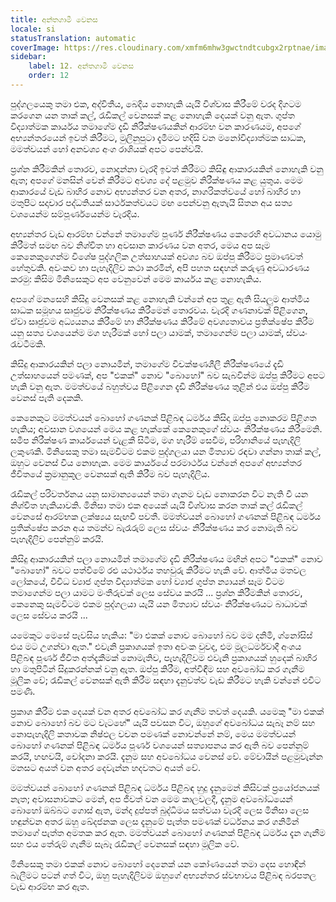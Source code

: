 ```yaml
---
title: අන්තගාමී වෙනස
locale: si
statusTranslation: automatic
coverImage: https://res.cloudinary.com/xmfm6mhw3gwctndtcubgx2rptnae/image/upload/v1740468922/small_cover_tratado_de_psicologia_revolucionaria_a4c0dca4e0.webp
sidebar:
    label: 12. අන්තගාමී වෙනස
    order: 12
---
```

පුද්ගලයෙකු තමා එක, අද්විතීය, බෙදිය නොහැකි යැයි විශ්වාස කිරීමේ වරද දිගටම කරගෙන යන තාක් කල්, රැඩිකල් වෙනසක් කළ නොහැකි දෙයක් වනු ඇත. ගුප්ත විද්‍යාත්මක කාර්යය තමාගේම දැඩි නිරීක්ෂණයකින් ආරම්භ වන කාරණයම, අපගේ අභ්‍යන්තරයෙන් ඉවත් කිරීමට, මුලිනුපුටා දැමීමට හදිසි වන මනෝවිද්‍යාත්මක සාධක, මමත්වයන් හෝ අනවශ්‍ය අංග රාශියක් අපට පෙන්වයි.

ප්‍රශ්න කිරීමකින් තොරව, නොදන්නා වැරදි ඉවත් කිරීමට කිසිඳු ආකාරයකින් නොහැකි වනු ඇත; අපගේ මනසින් වෙන් කිරීමට අවශ්‍ය දේ පළමුව නිරීක්ෂණය කළ යුතුය. මෙම ආකාරයේ වැඩ බාහිර නොව අභ්‍යන්තර වන අතර, නාගරිකත්වයේ හෝ බාහිර හා මතුපිට සදාචාර පද්ධතියක් සාර්ථකත්වයට මඟ පෙන්වනු ඇතැයි සිතන අය සත්‍ය වශයෙන්ම සම්පූර්ණයෙන්ම වැරදිය.

අභ්‍යන්තර වැඩ ආරම්භ වන්නේ තමාගේම පූර්ණ නිරීක්ෂණය කෙරෙහි අවධානය යොමු කිරීමත් සමඟ බව නිශ්චිත හා අවසාන කාරණය වන අතර, මෙය අප සෑම කෙනෙකුගෙන්ම විශේෂ පුද්ගලික උත්සාහයක් අවශ්‍ය බව ඔප්පු කිරීමට ප්‍රමාණවත් හේතුවකි. අවංකව හා පැහැදිලිව කථා කරමින්, අපි පහත සඳහන් කරුණු අවධාරණය කරමු: කිසිම මිනිසෙකුට අප වෙනුවෙන් මෙම කාර්යය කළ නොහැකිය.

අපගේ මනසෙහි කිසිදු වෙනසක් කළ නොහැකි වන්නේ අප තුළ ඇති සියලුම ආත්මීය සාධක සමූහය සෘජුවම නිරීක්ෂණය කිරීමෙන් තොරවය. වැරදි ගණනාවක් පිළිගෙන, ඒවා සෘජුවම අධ්‍යයනය කිරීමේ හා නිරීක්ෂණය කිරීමේ අවශ්‍යතාවය ප්‍රතික්ෂේප කිරීම යනු සත්‍ය වශයෙන්ම මග හැරීමක් හෝ පලා යාමක්, තමාගෙන්ම පලා යාමක්, ස්වයං රැවටීමකි.

කිසිදු ආකාරයකින් පලා නොයමින්, තමාගේම විචක්ෂණශීලී නිරීක්ෂණයේ දැඩි උත්සාහයෙන් පමණක්, අප "එකක්" නොව "බොහෝ" බව සැබවින්ම ඔප්පු කිරීමට අපට හැකි වනු ඇත. මමත්වයේ බහුත්වය පිළිගෙන දැඩි නිරීක්ෂණය තුළින් එය ඔප්පු කිරීම වෙනස් පැති දෙකකි.

කෙනෙකුට මමත්වයන් බොහෝ ගණනක් පිළිබඳ ධර්මය කිසිදා ඔප්පු නොකරම පිළිගත හැකිය; අවසාන වශයෙන් මෙය කළ හැක්කේ කෙනෙකුගේ ස්වයං නිරීක්ෂණය කිරීමෙනි. සමීප නිරීක්ෂණ කාර්යයෙන් වැළකී සිටීම, මග හැරීම් සෙවීම, පරිහානියේ පැහැදිලි ලකුණකි. මිනිසෙකු තමා සැමවිටම එකම පුද්ගලයා යන මිත්‍යාව රඳවා ගන්නා තාක් කල්, ඔහුට වෙනස් විය නොහැක. මෙම කාර්යයේ පරමාර්ථය වන්නේ අපගේ අභ්‍යන්තර ජීවිතයේ ක්‍රමානුකූල වෙනසක් ඇති කිරීම බව පැහැදිලිය.

රැඩිකල් පරිවර්තනය යනු සාමාන්‍යයෙන් තමා ගැනම වැඩ නොකරන විට නැති වී යන නිශ්චිත හැකියාවකි. මිනිසා තමා එක අයෙක් යැයි විශ්වාස කරන තාක් කල් රැඩිකල් වෙනසේ ආරම්භක ලක්ෂ්‍යය සැඟවී පවතී. මමත්වයන් බොහෝ ගණනක් පිළිබඳ ධර්මය ප්‍රතික්ෂේප කරන අය තමන්ව බැරෑරුම් ලෙස ස්වයං නිරීක්ෂණය කර නොමැති බව පැහැදිලිව පෙන්නුම් කරයි.

කිසිදු ආකාරයකින් පලා නොයමින් තමාගේම දැඩි නිරීක්ෂණය මඟින් අපට "එකක්" නොව "බොහෝ" බවට පත්වීමේ රළු යථාර්ථය තහවුරු කිරීමට හැකි වේ. ආත්මීය මතවල ලෝකයේ, විවිධ ව්‍යාජ ගුප්ත විද්‍යාත්මක හෝ ව්‍යාජ ගුප්ත න්‍යායන් සෑම විටම තමාගෙන්ම පලා යාමට මංතීරුවක් ලෙස සේවය කරයි ... ප්‍රශ්න කිරීමකින් තොරව, කෙනෙකු සැමවිටම එකම පුද්ගලයා යැයි යන මිත්‍යාව ස්වයං නිරීක්ෂණයට බාධාවක් ලෙස සේවය කරයි ...

යමෙකුට මෙසේ පැවසිය හැකිය: "මා එකක් නොව බොහෝ බව මම දනිමි, ග්නෝසිස් එය මට උගන්වා ඇත." එවැනි ප්‍රකාශයක් ඉතා අවංක වුවද, එම මූලධර්මවාදී අංශය පිළිබඳ පූර්ණ ජීවිත අත්දැකීමක් නොමැතිව, පැහැදිලිවම එවැනි ප්‍රකාශයක් හුදෙක් බාහිර හා මතුපිටින් සිදුකරන්නක් වනු ඇත. ඔප්පු කිරීම, අත්විඳීම සහ අවබෝධ කර ගැනීම මූලික වේ; රැඩිකල් වෙනසක් ඇති කිරීම සඳහා දැනුවත්ව වැඩ කිරීමට හැකි වන්නේ එවිට පමණි.

ප්‍රකාශ කිරීම එක දෙයක් වන අතර අවබෝධ කර ගැනීම තවත් දෙයකි. යමෙකු "මා එකක් නොව බොහෝ බව මට වැටහේ" යැයි පවසන විට, ඔහුගේ අවබෝධය සැබෑ නම් සහ නොපැහැදිලි කතාවක නිෂ්ඵල වචන පමණක් නොවන්නේ නම්, මෙය මමත්වයන් බොහෝ ගණනක් පිළිබඳ ධර්මය පූර්ණ වශයෙන් සත්‍යාපනය කර ඇති බව පෙන්නුම් කරයි, හඟවයි, චෝදනා කරයි. දැනුම සහ අවබෝධය වෙනස් වේ. මේවායින් පළමුවැන්න මනසට අයත් වන අතර දෙවැන්න හදවතට අයත් වේ.

මමත්වයන් බොහෝ ගණනක් පිළිබඳ ධර්මය පිළිබඳ හුදු දැනුමෙන් කිසිවක් ප්‍රයෝජනයක් නැත; අවාසනාවකට මෙන්, අප ජීවත් වන මෙම කාලවලදී, දැනුම අවබෝධයෙන් බොහෝ ඔබ්බට ගොස් ඇත, මන්ද දුප්පත් බුද්ධිමය සත්වයා වැරදි ලෙස මිනිසා ලෙස හඳුන්වන අතර ඔහු ඛේදජනක ලෙස දැනුමේ පැත්ත පමණක් වර්ධනය කර ගනිමින් තමාගේ පැත්ත අමතක කර ඇත. මමත්වයන් බොහෝ ගණනක් පිළිබඳ ධර්මය දැන ගැනීම සහ එය තේරුම් ගැනීම සැබෑ රැඩිකල් වෙනසක් සඳහා මූලික වේ.

මිනිසෙකු තමා එකක් නොව බොහෝ දෙනෙක් යන කෝණයෙන් තමා දෙස හොඳින් බැලීමට පටන් ගත් විට, ඔහු පැහැදිලිවම ඔහුගේ අභ්‍යන්තර ස්වභාවය පිළිබඳ බරපතල වැඩ ආරම්භ කර ඇත.

